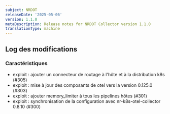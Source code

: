 ```yaml
---
subject: NRDOT
releaseDate: '2025-05-06'
version: 1.1.0
metaDescription: Release notes for NRDOT Collector version 1.1.0
translationType: machine
---
```


## Log des modifications

### Caractéristiques

* exploit : ajouter un connecteur de routage à l&apos;hôte et à la distribution k8s (#305)
* exploit : mise à jour des composants de otel vers la version 0.125.0 (#303)
* exploit : ajouter memory\_limiter à tous les pipelines hôtes (#301)
* exploit : synchronisation de la configuration avec nr-k8s-otel-collector 0.8.10 (#300)